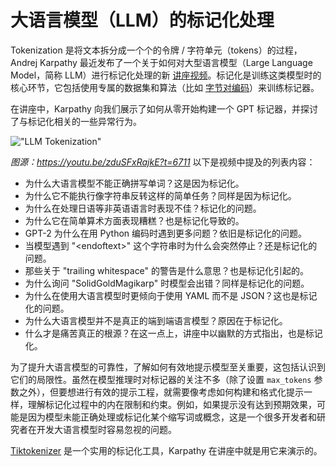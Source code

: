 # 大语言模型（LLM）的标记化处理

Tokenization 是将文本拆分成一个个的令牌 / 字符单元（tokens）的过程，Andrej Karpathy 最近发布了一个关于如何对大型语言模型（Large Language Model，简称 LLM）进行标记化处理的新 [讲座视频](https://youtu.be/zduSFxRajkE?si=Hq_93DBE72SQt73V)。标记化是训练这类模型时的核心环节，它包括使用专属的数据集和算法（比如 [字节对编码](https://en.wikipedia.org/wiki/Byte_pair_encoding)）来训练标记器。

在讲座中，Karpathy 向我们展示了如何从零开始构建一个 GPT 标记器，并探讨了与标记化相关的一些异常行为。

!["LLM Tokenization"](../../img/research/tokenization.png)


*图源：https://youtu.be/zduSFxRajkE?t=6711*
以下是视频中提及的列表内容：
- 为什么大语言模型不能正确拼写单词？这是因为标记化。
- 为什么它不能执行像字符串反转这样的简单任务？同样是因为标记化。
- 为什么在处理日语等非英语语言时表现不佳？标记化的问题。
- 为什么它在简单算术方面表现糟糕？也是标记化导致的。
- GPT-2 为什么在用 Python 编码时遇到更多问题？依旧是标记化的问题。
- 当模型遇到 "\<endoftext\>" 这个字符串时为什么会突然停止？还是标记化的问题。
- 那些关于 "trailing whitespace" 的警告是什么意思？也是标记化引起的。
- 为什么询问 "SolidGoldMagikarp" 时模型会出错？同样是标记化的问题。
- 为什么在使用大语言模型时更倾向于使用 YAML 而不是 JSON？这也是标记化的问题。
- 为什么大语言模型并不是真正的端到端语言模型？原因在于标记化。
- 什么才是痛苦真正的根源？在这一点上，讲座中以幽默的方式指出，也是标记化。

为了提升大语言模型的可靠性，了解如何有效地提示模型至关重要，这包括认识到它们的局限性。虽然在模型推理时对标记器的关注不多（除了设置 `max_tokens` 参数之外），但要想进行有效的提示工程，就需要像考虑如何构建和格式化提示一样，理解标记化过程中的内在限制和约束。例如，如果提示没有达到预期效果，可能是因为模型未能正确处理或标记化某个缩写词或概念，这是一个很多开发者和研究者在开发大语言模型时容易忽视的问题。

[Tiktokenizer](https://tiktokenizer.vercel.app/) 是一个实用的标记化工具，Karpathy 在讲座中就是用它来演示的。


